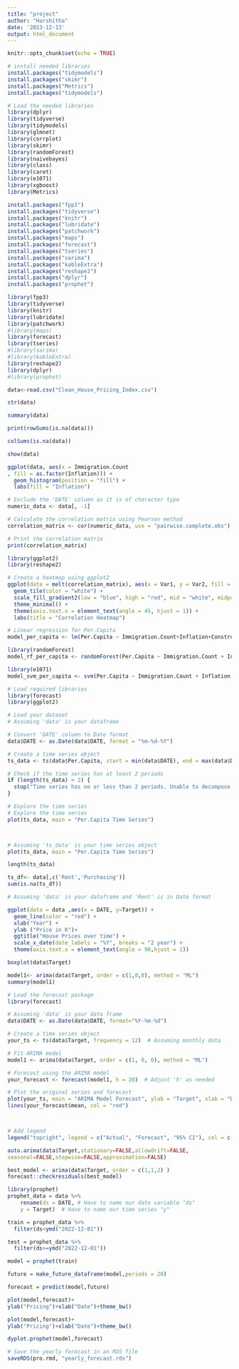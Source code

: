 ```yaml
---
title: "project"
author: "Harshitha"
date: '2023-12-13'
output: html_document
---
```


```r
knitr::opts_chunk$set(echo = TRUE)
```

```r
# install needed libraries
install.packages("tidymodels")
install.packages("skimr")
install.packages("Metrics")
install.packages("tidymodels")
```

```r
# Load the needed libraries
library(dplyr)
library(tidyverse)
library(tidymodels)
library(glmnet)
library(corrplot)
library(skimr)
library(randomForest)
library(naivebayes)
library(class)
library(caret)
library(e1071)
library(xgboost)
library(Metrics)
```

```r
install.packages("fpp3")
install.packages("tidyverse")
install.packages("knitr")
install.packages("lubridate")
install.packages("patchwork")
install.packages("maps")
install.packages("forecast")
install.packages("tseries")
install.packages("sarima")
install.packages("kableExtra")
install.packages("reshape2")
install.packages("dplyr")
install.packages("prophet")
```

```r
library(fpp3)
library(tidyverse)
library(knitr)
library(lubridate)
library(patchwork)
#library(maps)
library(forecast)
library(tseries)
#library(sarima)
#library(kableExtra)
library(reshape2)
library(dplyr)
#library(prophet)
```


```r
data<-read.csv("Clean_House_Pricing_Index.csv")
```


```r
str(data)
```
```r
summary(data)
```

```r
print(rowSums(is.na(data)))
```


```r
colSums(is.na(data))
```


```r
show(data)
```


```r
ggplot(data, aes(x = Immigration.Count
, fill = as.factor(Inflation))) +
  geom_histogram(position = "fill") +
  labs(fill = "Inflation")
```

```r
# Exclude the 'DATE' column as it is of character type
numeric_data <- data[, -1]

# Calculate the correlation matrix using Pearson method
correlation_matrix <- cor(numeric_data, use = "pairwise.complete.obs")

# Print the correlation matrix
print(correlation_matrix)

```
```r
library(ggplot2)
library(reshape2)

# Create a heatmap using ggplot2
ggplot(data = melt(correlation_matrix), aes(x = Var1, y = Var2, fill = value)) +
  geom_tile(color = "white") +
  scale_fill_gradient2(low = "blue", high = "red", mid = "white", midpoint = 0) +
  theme_minimal() +
  theme(axis.text.x = element_text(angle = 45, hjust = 1)) +
  labs(title = "Correlation Heatmap")
```
```r
# Linear regression for Per.Capita
model_per_capita <- lm(Per.Capita ~ Immigration.Count+Inflation+Construction+Purchasing, data = data)

```

```r
library(randomForest)
model_rf_per_capita <- randomForest(Per.Capita ~ Immigration.Count + Inflation + Construction + Purchasing, data = data)

```

```r
library(e1071)
model_svm_per_capita <- svm(Per.Capita ~ Immigration.Count + Inflation + Construction + Purchasing, data = data)


```



```r
# Load required libraries
library(forecast)
library(ggplot2)

# Load your dataset
# Assuming 'data' is your dataframe

# Convert 'DATE' column to Date format
data$DATE <- as.Date(data$DATE, format = "%m-%d-%Y")

# Create a time series object
ts_data <- ts(data$Per.Capita, start = min(data$DATE), end = max(data$DATE), frequency = 1)

# Check if the time series has at least 2 periods
if (length(ts_data) < 2) {
  stop("Time series has no or less than 2 periods. Unable to decompose.")
}

# Explore the time series
# Explore the time series
plot(ts_data, main = "Per.Capita Time Series")




```
```r
# Assuming 'ts_data' is your time series object
plot(ts_data, main = "Per.Capita Time Series")

length(ts_data)

```

```r
ts_df<- data[,c('Rent','Purchasing')]
sum(is.na(ts_df))
```
```r
# Assuming 'data' is your dataframe and 'Rent' is in Date format

ggplot(data = data ,aes(x = DATE, y=Target)) +
  geom_line(color = "red") +
  xlab("Year") +
  ylab ("Price in K")+
  ggtitle("House Prices over time") +
  scale_x_date(date_labels = "%Y", breaks = "2 year") +
  theme(axis.text.x = element_text(angle = 90,hjust = 1))
```

```r
boxplot(data$Target)
```

```r
model1<- arima(data$Target, order = c(1,0,0), method = "ML")
summary(model1)
```
```r
# Load the forecast package
library(forecast)

# Assuming 'data' is your data frame
data$DATE <- as.Date(data$DATE, format="%Y-%m-%d")

# Create a time series object
your_ts <- ts(data$Target, frequency = 12)  # Assuming monthly data

# Fit ARIMA model
model1 <- arima(data$Target, order = c(1, 0, 0), method = "ML")

# Forecast using the ARIMA model
your_forecast <- forecast(model1, h = 20)  # Adjust 'h' as needed

# Plot the original series and forecast
plot(your_ts, main = "ARIMA Model Forecast", ylab = "Target", xlab = "Date")
lines(your_forecast$mean, col = "red")



# Add legend
legend("topright", legend = c("Actual", "Forecast", "95% CI"), col = c("black", "red", "blue"), lty = 1:2)

```





```r
auto.arima(data$Target,stationary=FALSE,allowdrift=FALSE,
seasonal=FALSE,stepwise=FALSE,approximation=FALSE)
```

```r
best_model <- arima(data$Target, order = c(1,1,2) )
forecast::checkresiduals(best_model)
```

```r
library(prophet)
prophet_data = data %>% 
    rename(ds = DATE, # Have to name our date variable "ds"
    y = Target)  # Have to name our time series "y"
```

```r

train = prophet_data %>% 
  filter(ds<ymd("2022-12-01"))

test = prophet_data %>%
  filter(ds>=ymd("2022-12-01"))

```

```r
model = prophet(train)
```


```r
future = make_future_dataframe(model,periods = 20)

forecast = predict(model,future)
```

```r
plot(model,forecast)+
ylab("Pricing")+xlab("Date")+theme_bw()

```

```r
plot(model,forecast)+
ylab("Pricing")+xlab("Date")+theme_bw()
```


```r
dyplot.prophet(model,forecast)

```

```r

# Save the yearly forecast in an RDS file
saveRDS(pro.rmd, "yearly_forecast.rds")

```

